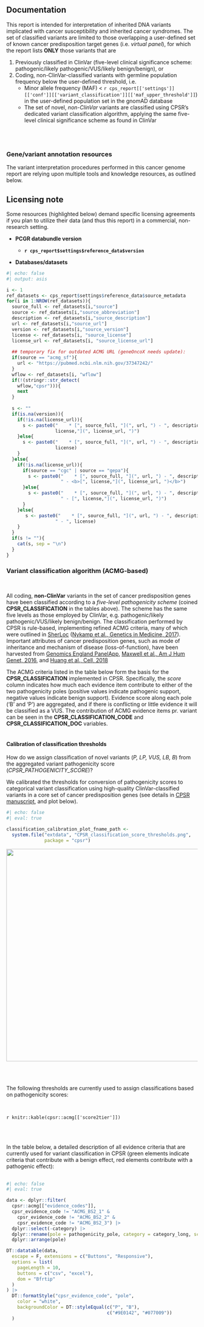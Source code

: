 ## Documentation

This report is intended for interpretation of inherited DNA variants implicated with cancer susceptibility and inherited cancer syndromes. The set of classified variants are limited to those overlapping a user-defined set of known cancer predisposition target genes (i.e. _virtual panel_), for which the report lists __ONLY__ those variants that are

1. Previously classified in ClinVar (five-level clinical significance scheme: pathogenic/likely pathogenic/VUS/likely benign/benign), or
2. Coding, non-ClinVar-classified variants with germline population frequency below the user-defined threshold, i.e. 
    * Minor allele frequency (MAF) < `r cps_report[['settings']][['conf']][['variant_classification']][['maf_upper_threshold']]`) in the user-defined population set in the gnomAD database
    * The set of novel, _non-ClinVar_ variants are classified using CPSR's dedicated variant classification algorithm, applying the same five-level clinical significance scheme as found in ClinVar

<br><br>

::: {.panel-tabset}

### Gene/variant annotation resources

The variant interpretation procedures performed in this cancer genome report are relying upon multiple tools and knowledge resources, as outlined below. 

::: {.callout-important}
## Licensing note

Some resources (highlighted below) demand specific licensing agreements if you plan to utilize their data (and thus this report) in a commercial, non-research setting.
:::


* __PCGR databundle version__

  * __`r cps_report$settings$reference_data$version`__

* __Databases/datasets__ 
```r
#| echo: false
#| output: asis

i <- 1
ref_datasets <- cps_report$settings$reference_data$source_metadata
for(i in 1:NROW(ref_datasets)){
  source_full <- ref_datasets[i,"source"]
  source <- ref_datasets[i,"source_abbreviation"]
  description <- ref_datasets[i,"source_description"]
  url <- ref_datasets[i,"source_url"]
  version <- ref_datasets[i,"source_version"]
  license <- ref_datasets[i, "source_license"]
  license_url <- ref_datasets[i, "source_license_url"]
  
  ## temporary fix for outdated ACMG URL (geneOncoX needs update):
  if(source == "acmg_sf"){
    url <- "https://pubmed.ncbi.nlm.nih.gov/37347242/"
  }
  wflow <- ref_datasets[i, "wflow"]
  if(!(stringr::str_detect(
    wflow,"cpsr"))){
    next
  }
  
  s <- ""
  if(is.na(version)){
    if(!is.na(license_url)){
      s <- paste0("    * [", source_full, "](", url, ") - ", description, " - [",
                  license,"](", license_url, ")")
    }else{
      s <- paste0("    * [", source_full, "](", url, ") - ", description, " - ",
                  license)
    }
  }else{
    if(!is.na(license_url)){
      if(source == "cgc" | source == "gepa"){
        s <- paste0("    * [", source_full, "](", url, ") - ", description, " (<b>", version, "</b>)",
                    " - <b>[", license,"](", license_url, ")</b>")
      }else{
        s <- paste0("    * [", source_full, "](", url, ") - ", description, " (<b>", version, "</b>)",
                    " - [", license,"](", license_url, ")")
      }
    }else{
       s <- paste0("    * [", source_full, "](", url, ") - ", description, " (<b>", version, "</b>)",
                  " - ", license)
    }
  }
  if(s != ""){
    cat(s, sep = "\n")
  }
}

```

### Variant classification algorithm (ACMG-based)

<br>

All coding, <b>non-ClinVar</b> variants in the set of cancer predisposition genes have been classified according to a <i>five-level pathogenicity scheme</i> (coined <b>CPSR_CLASSIFICATION</b> in the tables above). The scheme has the same five levels as those employed by ClinVar, e.g. pathogenic/likely pathogenic/VUS/likely benign/benign. The classification performed by CPSR is rule-based, implementing refined ACMG criteria, many of which were outlined in [SherLoc](https://www.invitae.com/en/variant-classification/) ([Nykamp et al., Genetics in Medicine, 2017](https://www.ncbi.nlm.nih.gov/pubmed/28492532)). Important attributes of cancer predisposition genes, such as mode of inheritance and mechanism of disease (loss-of-function), have been harvested from [Genomics England PanelApp](https://panelapp.genomicsengland.co.uk/), [Maxwell et al., Am J Hum Genet, 2016](https://www.ncbi.nlm.nih.gov/pubmed/27153395), and [Huang et al., Cell, 2018](https://www.ncbi.nlm.nih.gov/pubmed/29625052)

The ACMG criteria listed in the table below form the basis for the <b>CPSR_CLASSIFICATION</b> implemented in CPSR. Specifically, the <i>score</i> column indicates how much each evidence item contribute to either of the two pathogenicity poles (positive values indicate pathogenic support, negative values indicate benign support). Evidence score along each pole ('B' and 'P') are aggregated, and if there is conflicting or little evidence it will be classified as a VUS. The contribution of ACMG evidence items pr. variant can be seen in the <b>CPSR_CLASSIFICATION_CODE</b> and <b>CPSR_CLASSIFICATION_DOC</b> variables.
<br><br>

#### Calibration of classification thresholds 

How do we assign classification of novel variants (<i>P, LP, VUS, LB, B</i>) from the aggregated variant pathogenicity score (<i>CPSR_PATHOGENICITY_SCORE</i>)?

We calibrated the thresholds for conversion of pathogenicity scores to categorical variant classification using high-quality ClinVar-classified variants in a core set of cancer predisposition genes (see details in [CPSR manuscript](https://doi.org/10.1002/ijc.33749), and plot below). 

```r
#| echo: false
#| eval: true

classification_calibration_plot_fname_path <- 
  system.file("extdata", "CPSR_classification_score_thresholds.png", 
              package = "cpsr")
```

<img src="`r classification_calibration_plot_fname_path`" title="" alt="" align="center" width="950" height="560"/>

<br>
<br>

The following thresholds are currently used to assign classifications based on pathogenicity scores:

<br>

`r knitr::kable(cpsr::acmg[['score2tier']])`

<br><br>

In the table below, a detailed description of all evidence criteria that are currently used for variant classification in CPSR (green elements indicate criteria that contribute with a benign effect, red elements contribute with a pathogenic effect):<br><br>


```r
#| echo: false
#| eval: true

data <- dplyr::filter(
  cpsr::acmg[["evidence_codes"]],
  cpsr_evidence_code != "ACMG_BS2_1" &
    cpsr_evidence_code != "ACMG_BS2_2" &
    cpsr_evidence_code != "ACMG_BS2_3") |>
  dplyr::select(-category) |>
  dplyr::rename(pole = pathogenicity_pole, category = category_long, score = path_score) |>
  dplyr::arrange(pole)

DT::datatable(data,
  escape = F, extensions = c("Buttons", "Responsive"),
  options = list(
    pageLength = 10,
    buttons = c("csv", "excel"),
    dom = "Bfrtip"
  )
) |>
  DT::formatStyle("cpsr_evidence_code", "pole",
    color = "white",
    backgroundColor = DT::styleEqual(c("P", "B"), 
                                     c("#9E0142", "#077009"))
  )
```

:::


